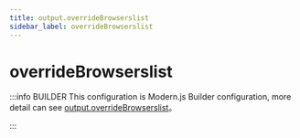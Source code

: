 ```yaml
---
title: output.overrideBrowserslist
sidebar_label: overrideBrowserslist
---
```

# overrideBrowserslist

:::info BUILDER
This configuration is Modern.js Builder configuration, more detail can see [output.overrideBrowserslist](https://modernjs.dev/builder/en/api/config-output.html#output-overridebrowserslist)。

:::


<Main />
